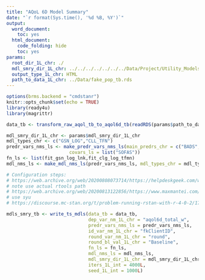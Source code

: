 ```yaml
---
title: "AQoL 6D Model Summary"
date: "`r format(Sys.time(), '%d %B, %Y')`"
output:
  word_document:
    toc: yes
  html_document:
    code_folding: hide
    toc: yes
params:
  root_dir_1L_chr: ./
  mdl_smry_dir_1L_chr: ../../../../../../../Data/Project/Utility_Models/Output
  output_type_1L_chr: HTML
  path_to_data_1L_chr: ../Data/fake_pop_tb.rds
---
```

```r
options(brms.backend = "cmdstanr")
knitr::opts_chunk$set(echo = TRUE)
library(ready4u) 
library(magrittr)
```

```r
data_tb <- transform_raw_aqol_tb_to_aqol6d_tb(readRDS(params$path_to_data_1L_chr))
```

```r
mdl_smry_dir_1L_chr <- params$mdl_smry_dir_1L_chr
mdl_types_chr <- c("GSN_LOG","CLL_TFN")
predr_vars_nms_ls <- make_predr_vars_nms_ls(main_predrs_chr = c("BADS","GAD7","K6","OASIS","PHQ9","SCARED"),
                       covars_ls = list("SOFAS"))
fn_ls <- list(fit_gsn_log_lnk,fit_clg_log_tfmn)
mdl_nms_ls <- make_mdl_nms_ls(predr_vars_nms_ls, mdl_types_chr = mdl_types_chr)
```

```r
# Configuration steps:
# https://web.archive.org/web/20200808073714/https://helpdeskgeek.com/windows-10/add-windows-path-environment-variable/
# note use actual rtools path
# https://web.archive.org/web/20200813122856/https://www.maxmantei.com/blog/2020-05-16-installing-cmdstanr-on-windows/cmdstanr-windows/
# use syu
# https://discourse.mc-stan.org/t/problem-running-rstan-with-r-4-0-2/17257/17
```

```r
mdls_smry_tb <- write_ts_mdls(data_tb = data_tb,
                              dep_var_nm_1L_chr = "aqol6d_total_w",
                              predr_vars_nms_ls = predr_vars_nms_ls,
                              id_var_nm_1L_chr = "fkClientID",
                              round_var_nm_1L_chr = "round",
                              round_bl_val_1L_chr = "Baseline",
                              fn_ls = fn_ls,
                              mdl_nms_ls = mdl_nms_ls,
                              mdl_smry_dir_1L_chr = mdl_smry_dir_1L_chr,
                              iters_1L_int = 4000L,
                              seed_1L_int = 1000L)
```

